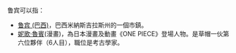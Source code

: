 鲁宾可以指：
* [[鲁宾_(巴西)|鲁宾 (巴西)]]，巴西米納斯吉拉斯州的一個市鎮。
* [[妮歌·魯賓|妮歌·魯賓]](漫畫)，為日本漫畫及動畫《ONE PIECE》登場人物。是草帽一伙第六位夥伴（6人目），職位是考古學家。

{{disambig|Cat=二字译名消歧义}}